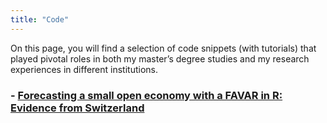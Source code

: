 ```yaml
---
title: "Code"
---
```


On this page, you will find a selection of code snippets (with tutorials) that played pivotal roles in both my master's degree studies and my research experiences in different institutions.

### - [Forecasting a small open economy with a FAVAR in R: Evidence from Switzerland](FAVAR_replication.html)






